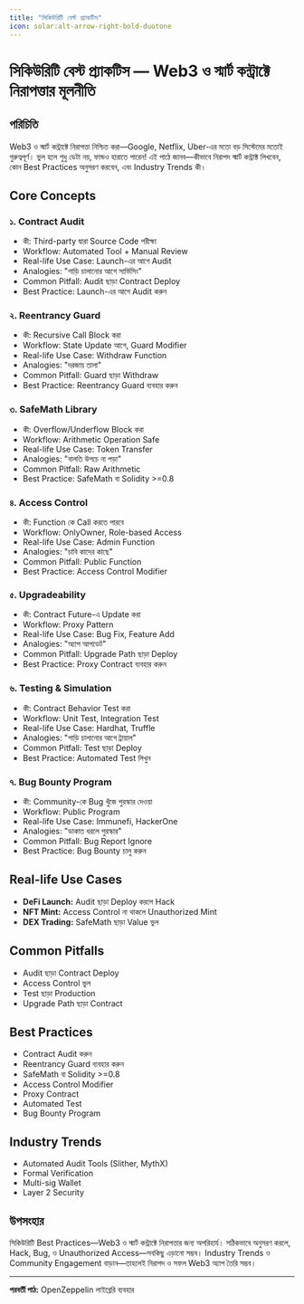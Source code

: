 ```yaml
---
title: "সিকিউরিটি বেস্ট প্র্যাকটিস"
icon: solar:alt-arrow-right-bold-duotone
---
```


# সিকিউরিটি বেস্ট প্র্যাকটিস — Web3 ও স্মার্ট কন্ট্রাক্টে নিরাপত্তার মূলনীতি

## পরিচিতি

Web3 ও স্মার্ট কন্ট্রাক্টে নিরাপত্তা নিশ্চিত করা—Google, Netflix, Uber-এর মতো বড় সিস্টেমের মতোই গুরুত্বপূর্ণ। ভুল হলে শুধু ডেটা নয়, ফান্ডও হারাতে পারেন! এই পাঠে জানব—কীভাবে নিরাপদ স্মার্ট কন্ট্রাক্ট লিখবেন, কোন Best Practices অনুসরণ করবেন, এবং Industry Trends কী।

## Core Concepts

### ১. Contract Audit
- কী: Third-party দ্বারা Source Code পরীক্ষা
- Workflow: Automated Tool + Manual Review
- Real-life Use Case: Launch-এর আগে Audit
- Analogies: "গাড়ি চালানোর আগে সার্ভিসিং"
- Common Pitfall: Audit ছাড়া Contract Deploy
- Best Practice: Launch-এর আগে Audit করুন

### ২. Reentrancy Guard
- কী: Recursive Call Block করা
- Workflow: State Update আগে, Guard Modifier
- Real-life Use Case: Withdraw Function
- Analogies: "দরজায় তালা"
- Common Pitfall: Guard ছাড়া Withdraw
- Best Practice: Reentrancy Guard ব্যবহার করুন

### ৩. SafeMath Library
- কী: Overflow/Underflow Block করা
- Workflow: Arithmetic Operation Safe
- Real-life Use Case: Token Transfer
- Analogies: "বালতি উপচে না পড়া"
- Common Pitfall: Raw Arithmetic
- Best Practice: SafeMath বা Solidity >=0.8

### ৪. Access Control
- কী: Function কে Call করতে পারবে
- Workflow: OnlyOwner, Role-based Access
- Real-life Use Case: Admin Function
- Analogies: "চাবি কাদের কাছে"
- Common Pitfall: Public Function
- Best Practice: Access Control Modifier

### ৫. Upgradeability
- কী: Contract Future-এ Update করা
- Workflow: Proxy Pattern
- Real-life Use Case: Bug Fix, Feature Add
- Analogies: "অ্যাপ আপডেট"
- Common Pitfall: Upgrade Path ছাড়া Deploy
- Best Practice: Proxy Contract ব্যবহার করুন

### ৬. Testing & Simulation
- কী: Contract Behavior Test করা
- Workflow: Unit Test, Integration Test
- Real-life Use Case: Hardhat, Truffle
- Analogies: "গাড়ি চালানোর আগে ট্রায়াল"
- Common Pitfall: Test ছাড়া Deploy
- Best Practice: Automated Test লিখুন

### ৭. Bug Bounty Program
- কী: Community-কে Bug খুঁজে পুরস্কার দেওয়া
- Workflow: Public Program
- Real-life Use Case: Immunefi, HackerOne
- Analogies: "ডাকাত ধরলে পুরস্কার"
- Common Pitfall: Bug Report Ignore
- Best Practice: Bug Bounty চালু করুন

## Real-life Use Cases
- **DeFi Launch:** Audit ছাড়া Deploy করলে Hack
- **NFT Mint:** Access Control না থাকলে Unauthorized Mint
- **DEX Trading:** SafeMath ছাড়া Value ভুল

## Common Pitfalls
- Audit ছাড়া Contract Deploy
- Access Control ভুল
- Test ছাড়া Production
- Upgrade Path ছাড়া Contract

## Best Practices
- Contract Audit করুন
- Reentrancy Guard ব্যবহার করুন
- SafeMath বা Solidity >=0.8
- Access Control Modifier
- Proxy Contract
- Automated Test
- Bug Bounty Program

## Industry Trends
- Automated Audit Tools (Slither, MythX)
- Formal Verification
- Multi-sig Wallet
- Layer 2 Security

## উপসংহার

সিকিউরিটি Best Practices—Web3 ও স্মার্ট কন্ট্রাক্টে নিরাপত্তার জন্য অপরিহার্য। সঠিকভাবে অনুসরণ করলে, Hack, Bug, ও Unauthorized Access—সবকিছু এড়ানো সম্ভব। Industry Trends ও Community Engagement বাড়ান—তাহলেই নিরাপদ ও সফল Web3 অ্যাপ তৈরি সম্ভব।

---

**পরবর্তী পাঠ:** OpenZeppelin লাইব্রেরি ব্যবহার
